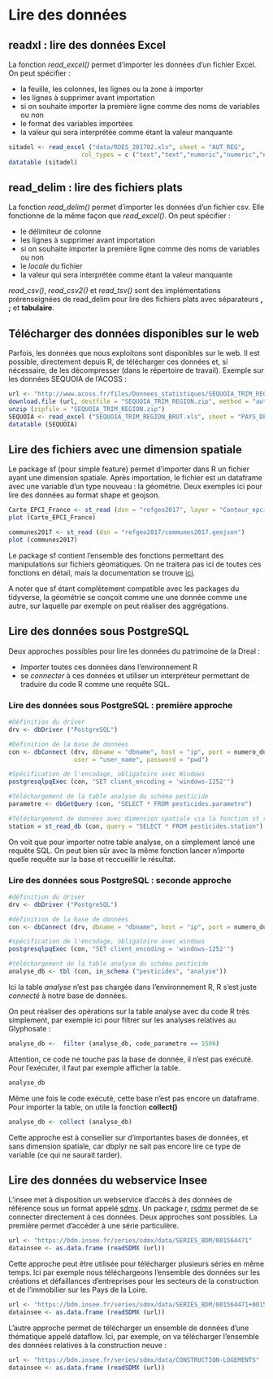 # Lire des données

## readxl : lire des données Excel 
La fonction *read_excel()* permet d'importer les données d'un fichier Excel. On peut spécifier : 

- la feuille, les colonnes, les lignes ou la zone à importer
- les lignes à supprimer avant importation
- si on souhaite importer la première ligne comme des noms de variables ou non
- le format des variables importées
- la valeur qui sera interprétée comme étant la valeur manquante



```r
sitadel <- read_excel ("data/ROES_201702.xls", sheet = "AUT_REG",
                    col_types = c ("text","text","numeric","numeric","numeric","numeric"))
datatable (sitadel)
```

## read_delim : lire des fichiers plats 

La fonction *read_delim()* permet d'importer les données d'un fichier csv. Elle fonctionne de la même façon que *read_excel()*. On peut spécifier : 

- le délimiteur de colonne
- les lignes à supprimer avant importation
- si on souhaite importer la première ligne comme des noms de variables ou non
- le *locale* du fichier
- la valeur qui sera interprétée comme étant la valeur manquante

*read_csv()*, *read_csv2()* et *read_tsv()* sont des implémentations prérenseignées de read_delim pour lire des fichiers plats avec séparateurs **,** **;** et **tabulaire**.

## Télécharger des données disponibles sur le web

Parfois, les données que nous exploitons sont disponibles sur le web.
Il est possible, directement depuis R, de télécharger ces données et, si nécessaire, de les décompresser (dans le répertoire de travail).
Exemple sur les données SEQUOIA de l'ACOSS :

```r
url <- "http://www.acoss.fr/files/Donnees_statistiques/SEQUOIA_TRIM_REGION.zip"
download.file (url, destfile = "SEQUOIA_TRIM_REGION.zip", method = "auto")
unzip (zipfile = "SEQUOIA_TRIM_REGION.zip")
SEQUOIA <- read_excel ("SEQUOIA_TRIM_REGION_BRUT.xls", sheet = "PAYS_DE_LA_LOIRE")
datatable (SEQUOIA)
```

## Lire des fichiers avec une dimension spatiale

Le package sf (pour simple feature) permet d'importer dans R un fichier ayant une dimension spatiale. Après importation, le fichier est un dataframe avec une variable d'un type nouveau : la géométrie. Deux exemples ici pour lire des données au format shape et geojson.

```r
Carte_EPCI_France <- st_read (dsn = "refgeo2017", layer = "Contour_epci_2017_region")
plot (Carte_EPCI_France)

communes2017 <- st_read (dsn = "refgeo2017/communes2017.geojson")
plot (communes2017)
```

Le package sf contient l'ensemble des fonctions permettant des manipulations sur fichiers géomatiques.
On ne traitera pas ici de toutes ces fonctions en détail, mais la documentation se trouve [ici](https://r-spatial.github.io/sf/).

A noter que sf étant complètement compatible avec les packages du tidyverse, la géométrie se conçoit comme une une donnée comme une autre, sur laquelle par exemple on peut réaliser des aggrégations.


## Lire des données sous PostgreSQL

Deux approches possibles pour lire les données du patrimoine de la Dreal : 

- *Importer* toutes ces données dans l'environnement R
- se *connecter* à ces données et utiliser un interpréteur permettant de traduire du code R comme une requête SQL. 

### Lire des données sous PostgreSQL : première approche

```r

#Définition du driver
drv <- dbDriver ("PostgreSQL") 

#Définition de la base de données
con <- dbConnect (drv, dbname = "dbname", host = "ip", port = numero_du_port,
                  user = "user_name", password = "pwd") 

#Spécification de l'encodage, obligatoire avec Windows
postgresqlpqExec (con, "SET client_encoding = 'windows-1252'") 

#Téléchargement de la table analyse du schéma pesticide
parametre <- dbGetQuery (con, "SELECT * FROM pesticides.parametre") 

#Téléchargement de données avec dimension spatiale via la fonction st_read_db du package simple feature
station = st_read_db (con, query = "SELECT * FROM pesticides.station")
```
On voit que pour importer notre table analyse, on a simplement lancé une requête SQL.
On peut bien sûr avec la même fonction lancer n'importe quelle requête sur la base et reccueillir le résultat.

### Lire des données sous PostgreSQL : seconde approche

```r
#définition du driver
drv <- dbDriver ("PostgreSQL") 

#définition de la base de données
con <- dbConnect (drv, dbname = "dbname", host = "ip", port = numero_du_port, user = "user_name", password = "pwd") 

#spécification de l'encodage, obligatoire avec windows
postgresqlpqExec (con, "SET client_encoding = 'windows-1252'") 

#téléchargement de la table analyse du schéma pesticide
analyse_db <- tbl (con, in_schema ("pesticides", "analyse"))
```

Ici la table *analyse* n'est pas chargée dans l'environnement R, R s'est juste *connecté* à notre base de données.

On peut réaliser des opérations sur la table analyse avec du code R très simplement, par exemple ici pour filtrer sur les analyses relatives au Glyphosate : 

```r
analyse_db <-  filter (analyse_db, code_parametre == 1506)
```

Attention, ce code ne touche pas la base de donnée, il n'est pas exécuté.
Pour l'exécuter, il faut par exemple afficher la table.

```r
analyse_db
```

Même une fois le code exécuté, cette base n'est pas encore un dataframe.
Pour importer la table, on utile la fonction **collect()**

```r
analyse_db <- collect (analyse_db)
```

Cette approche est à conseiller sur d'importantes bases de données, et sans dimension spatiale, car dbplyr ne sait pas encore lire ce type de variable (ce qui ne saurait tarder).

## Lire des données du webservice Insee

L'insee met à disposition un webservice d'accès à des données de référence sous un format appelé [sdmx](https://sdmx.org/).
Un package r, [rsdmx](https://github.com/opensdmx/rsdmx) permet de se connecter directement à ces données. 
Deux approches sont possibles. La première permet d'accéder à une série particulère.

```r
url <- "https://bdm.insee.fr/series/sdmx/data/SERIES_BDM/001564471"
datainsee <- as.data.frame (readSDMX (url))
```

Cette approche peut être utilisée pour télécharger plusieurs séries en même temps. Ici par exemple nous téléchargeons l'ensemble des données sur les créations et défaillances d'entreprises pour les secteurs de la construction et de l'immobilier sur les Pays de la Loire.

```r
url <- "https://bdm.insee.fr/series/sdmx/data/SERIES_BDM/001564471+001564503+001564799+001564823+001582441+001582578+001582597+001582745+001656155+001656161+001655989+001655995"
datainsee <- as.data.frame (readSDMX (url))
```

L'autre approche permet de télécharger un ensemble de données d'une thématique appelé dataflow. Ici, par exemple, on va télécharger l'ensemble des données relatives à la construction neuve :

```r
url <- "https://bdm.insee.fr/series/sdmx/data/CONSTRUCTION-LOGEMENTS"
datainsee <- as.data.frame (readSDMX (url))
```

